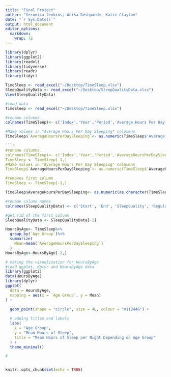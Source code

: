```yaml
---
title: "Final Project"
author: "Veronica Jenkins, Anika Deshpande, Katie Clayton"
date: "`r Sys.Date()`"
output: html_document  
editor_options: 
  markdown: 
    wrap: 72
---
```


```r

library(dplyr)
library(ggplot2)
library(readxl)
library(tidyverse)
library(readr)
library(tidyr)

TimeSleep <- read_excel("~/Desktop/TimeSleep.xlsx")
SleepQualityData <- read_excel("~/Desktop/SleepQualityData.xlsx")
View(SleepQualityData)
```

```r
#load data 
TimeSleep <- read_excel("~/Desktop/TimeSleep.xlsx")

#rename columns 
colnames(TimeSleep)<- c('Index','Year','Period','Average Hours Per Day Sleeping','Standard Error','Type of Days','Age Group','Activity','Sex')

#Make values in "Average Hours Per Day Sleeping" coloumns 
TimeSleep$`AverageHoursPerDaySleeping`<- as.numeric(TimeSleep$'Average Hours Per Day Sleeping')

```r
#rename columns
colnames(TimeSleep)<- c('Index','Year','Period','AverageHoursPerDaySleeping','Standard Error','Type of Days','Age Group','Activity','Sex')
TimeSleep <- TimeSleep[-1,]
#Make values in "Average Hours Per Day Sleeping" coloumns 
TimeSleep$`AverageHoursPerDaySleeping`<- as.numeric(TimeSleep$`AverageHoursPerDaySleeping`)

#removes first column 
TimeSleep <- TimeSleep[-1,]
```

```r
TimeSleep$AverageHoursPerDaySleeping<- as.numeric(as.character(TimeSleep$'AverageHoursPerDaySleeping'))


```

```r
#rename column names
colnames(SleepQualityData) <- c('Start', 'End', 'SleepQuality', 'Regularity', 'Mood', 'HeartRate(BPM)', 'Steps', 'AlarmMode', 'AirPressure(Pa)', 'City', 'MovementsPerHour', 'TimeInBed(Seconds)', 'TimeBeforeSleep(Seconds)', 'WindowStart', 'WindowStop', 'DidSnore', 'SnoreTime', 'WeatherTemperature(Celcius)', 'WeatherTypes', 'Notes')

#get rid of the first column
SleepQualityData <- SleepQualityData[-1]
```

```r
HoursByAge<- TimeSleep%>%
  group_by(`Age Group`)%>%
  summarize(
    Mean=mean(`AverageHoursPerDaySleeping`)
  )
HoursByAge<-HoursByAge[-2,]
```

```r
# making the visualization for HoursByAge
#load ggplot, dplyr and HoursByAge data
library(ggplot2)
data(HoursByAge)
library(dplyr)
ggplot(
  data = HoursByAge,
  mapping = aes(x = `Age Group`, y = Mean)
) +

  geom_point(shape = "circle", size = 4L, colour = "#112446") +
  
  # adding titles and labels
  labs(
    x = "Age Group",
    y = "Mean Hours of Sleep",
    title = "Mean Hours of Sleep per Night Depending on Age Group"
  ) +
  theme_minimal()
```

```r
#

```

```r

```

```r
knitr::opts_chunk$set(echo = TRUE)
```
